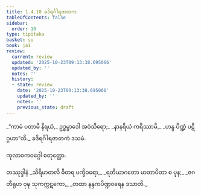 ```yaml
---
title: 1.4.10 ခဒိရင်္ဂါရဇာတက
tableOfContents: false
sidebar:
  order: 10
type: tipitaka
basket: su
book: ja1
review:
  current: review
  updated: '2025-10-23T09:13:38.695066'
  updated_by: ''
  notes: ''
  history:
  - state: review
    date: '2025-10-23T09:13:38.695066'
    updated_by: ''
    notes: ''
    previous_state: draft
---
```



<ReviewStatus review={frontmatter.review} showDetails={true} />

<HypothesisAnnotation frontmatter={frontmatter} />

<DynamicBreadcrumb />

<Division number="40" book="ja1" e="ch" v="22" p="10">

<Paragraph number="86" type="verses" book="ja1">
_“ကာမံ ပတာမိ နိရယံ,_  
ဥဒ္ဓမ္ပာဒေါ အဝံသိရော;_  
_နာနရိယံ ကရိဿာမိ,_  
_ဟန္ဒ ပိဏ္ဍံ ပဋိဂ္ဂဟာ”တိ._  


</Paragraph>
</Division>

<Paragraph number="87" type="center" book="ja1">
ခဒိရင်္ဂါရဇာတကံ ဒသမံ.

  
ကုလာဝကဝဂ္ဂေါ စတုတ္ထော.



</Paragraph>

<Paragraph number="88" type="center" book="ja1">
တဿုဒ္ဒါနံ


</Paragraph>

<Paragraph number="89" type="verses" book="ja1">
_သိရိမာတလိ ဓီတရ ပက္ခိဝရော,_  
_ရတိယာဂတော မာတာပိတာ စ ပုန;_  
_ဇဂတီရုဟ ဝုဍ္ဎ သုကက္ကဋကော,_  
_တထာ နန္ဒကပိဏ္ဍဝရေန ဒသာတိ._
</Paragraph>